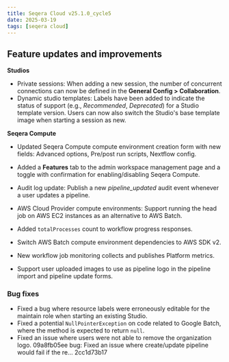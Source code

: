 ```yaml
---
title: Seqera Cloud v25.1.0_cycle5
date: 2025-03-19
tags: [seqera cloud]
---
```



## Feature updates and improvements

**Studios**
  - Private sessions: When adding a new session, the number of concurrent connections can now be defined in the **General Config > Collaboration**.
  - Dynamic studio templates: Labels have been added to indicate the status of support (e.g., *Recommended*, *Deprecated*) for a Studio template version. Users can now also switch the Studio's base template image when starting a session as new. 

**Seqera Compute**
  - Updated Seqera Compute compute environment creation form with new fields: Advanced options, Pre/post run scripts, Nextflow config.
  - Added a **Features** tab to the admin workspace management page and a toggle with confirmation for enabling/disabling Seqera Compute.

- Audit log update: Publish a new *pipeline_updated* audit event whenever a user updates a pipeline.
- AWS Cloud Provider compute environments: Support running the head job on AWS EC2 instances as an alternative to AWS Batch.
- Added `totalProcesses` count to workflow progress responses.
- Switch AWS Batch compute environment dependencies to AWS SDK v2.
- New workflow job monitoring collects and publishes Platform metrics.
- Support user uploaded images to use as pipeline logo in the pipeline import and pipeline update forms.

### Bug fixes

- Fixed a bug where resource labels were erroneously editable for the maintain role when starting an existing Studio.
- Fixed a potential `NullPointerException` on code related to Google Batch, where the method is expected to return `null`.
- Fixed an issue where users were not able to remove the organization logo.
09a8fb05ee bug: Fixed an issue where create/update pipeline would fail if the re… 2cc1d73b17 
